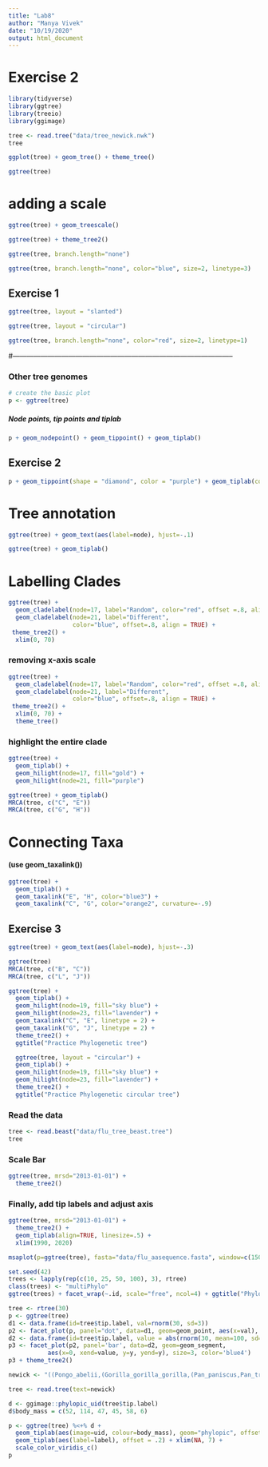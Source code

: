 ```yaml
---
title: "Lab8"
author: "Manya Vivek"
date: "10/19/2020"
output: html_document
---
```



# Exercise 2
```r
library(tidyverse)
library(ggtree)
library(treeio)
library(ggimage)
```

```r
tree <- read.tree("data/tree_newick.nwk")
tree
```

```r
ggplot(tree) + geom_tree() + theme_tree()
```

```r
ggtree(tree)
```

# adding a scale
```r
ggtree(tree) + geom_treescale()
```
```r
ggtree(tree) + theme_tree2()
```
```r
ggtree(tree, branch.length="none")
```
```r
ggtree(tree, branch.length="none", color="blue", size=2, linetype=3)
```


## Exercise 1 
```r
ggtree(tree, layout = "slanted")
```

```r
ggtree(tree, layout = "circular")
```

```r
ggtree(tree, branch.length="none", color="red", size=2, linetype=1)
```

#-----------------------------------------------------------------------------------------------

### Other tree genomes 

```r
# create the basic plot
p <- ggtree(tree)
```

##### Node points, tip points and tiplab 
```r
p + geom_nodepoint() + geom_tippoint() + geom_tiplab()
```

## Exercise 2 

```r
p + geom_tippoint(shape = "diamond", color = "purple") + geom_tiplab(color = "purple") + geom_nodepoint(color = "yellow", alpha = 0.5, size = 3)
```

# Tree annotation

```r
ggtree(tree) + geom_text(aes(label=node), hjust=-.1)
```
```r
ggtree(tree) + geom_tiplab()
```

# Labelling Clades


```r
ggtree(tree) + 
  geom_cladelabel(node=17, label="Random", color="red", offset =.8, align = TRUE)+
  geom_cladelabel(node=21, label="Different", 
                  color="blue", offset=.8, align = TRUE) +
 theme_tree2() + 
  xlim(0, 70) 
```

### removing x-axis scale 
```r
ggtree(tree) + 
  geom_cladelabel(node=17, label="Random", color="red", offset =.8, align = TRUE)+
  geom_cladelabel(node=21, label="Different", 
                  color="blue", offset=.8, align = TRUE) +
 theme_tree2() + 
  xlim(0, 70) + 
  theme_tree()
```

###  highlight the entire clade 
```r
ggtree(tree) + 
  geom_tiplab() + 
  geom_hilight(node=17, fill="gold") + 
  geom_hilight(node=21, fill="purple")
```

```r
ggtree(tree) + geom_tiplab()
MRCA(tree, c("C", "E"))
MRCA(tree, c("G", "H"))
```

# Connecting Taxa 
#### (use geom_taxalink())
```r
ggtree(tree) + 
  geom_tiplab() + 
  geom_taxalink("E", "H", color="blue3") +
  geom_taxalink("C", "G", color="orange2", curvature=-.9)
```

## Exercise 3

```r
ggtree(tree) + geom_text(aes(label=node), hjust=-.3)
```



```r
ggtree(tree) 
MRCA(tree, c("B", "C"))
MRCA(tree, c("L", "J"))
```

```r
ggtree(tree) + 
  geom_tiplab() +
  geom_hilight(node=19, fill="sky blue") + 
  geom_hilight(node=23, fill="lavender") + 
  geom_taxalink("C", "E", linetype = 2) +
  geom_taxalink("G", "J", linetype = 2) + 
  theme_tree2() + 
  ggtitle("Practice Phylogenetic tree")
```

```r
  ggtree(tree, layout = "circular") +
  geom_tiplab() +
  geom_hilight(node=19, fill="sky blue") + 
  geom_hilight(node=23, fill="lavender") + 
  theme_tree2() + 
  ggtitle("Practice Phylogenetic circular tree") 
```


### Read the data
```r
tree <- read.beast("data/flu_tree_beast.tree")
tree
```
### Scale Bar
```r
ggtree(tree, mrsd="2013-01-01") + 
  theme_tree2() 
```

### Finally, add tip labels and adjust axis
```r
ggtree(tree, mrsd="2013-01-01") + 
  theme_tree2() + 
  geom_tiplab(align=TRUE, linesize=.5) + 
  xlim(1990, 2020)
```

```r
msaplot(p=ggtree(tree), fasta="data/flu_aasequence.fasta", window=c(150, 175))
```
```r
set.seed(42)
trees <- lapply(rep(c(10, 25, 50, 100), 3), rtree)
class(trees) <- "multiPhylo"
ggtree(trees) + facet_wrap(~.id, scale="free", ncol=4) + ggtitle("Phylogenetic trees")
```
```r
tree <- rtree(30)
p <- ggtree(tree)
d1 <- data.frame(id=tree$tip.label, val=rnorm(30, sd=3))
p2 <- facet_plot(p, panel="dot", data=d1, geom=geom_point, aes(x=val), color='red3')
d2 <- data.frame(id=tree$tip.label, value = abs(rnorm(30, mean=100, sd=50)))
p3 <- facet_plot(p2, panel='bar', data=d2, geom=geom_segment, 
           aes(x=0, xend=value, y=y, yend=y), size=3, color='blue4') 
p3 + theme_tree2()
```

```r

newick <- "((Pongo_abelii,(Gorilla_gorilla_gorilla,(Pan_paniscus,Pan_troglodytes)Pan,Homo_sapiens)Homininae)Hominidae,Nomascus_leucogenys)Hominoidea;"

tree <- read.tree(text=newick)

d <- ggimage::phylopic_uid(tree$tip.label)
d$body_mass = c(52, 114, 47, 45, 58, 6)

p <- ggtree(tree) %<+% d + 
  geom_tiplab(aes(image=uid, colour=body_mass), geom="phylopic", offset=2.5) +
  geom_tiplab(aes(label=label), offset = .2) + xlim(NA, 7) +
  scale_color_viridis_c()
p  

```






